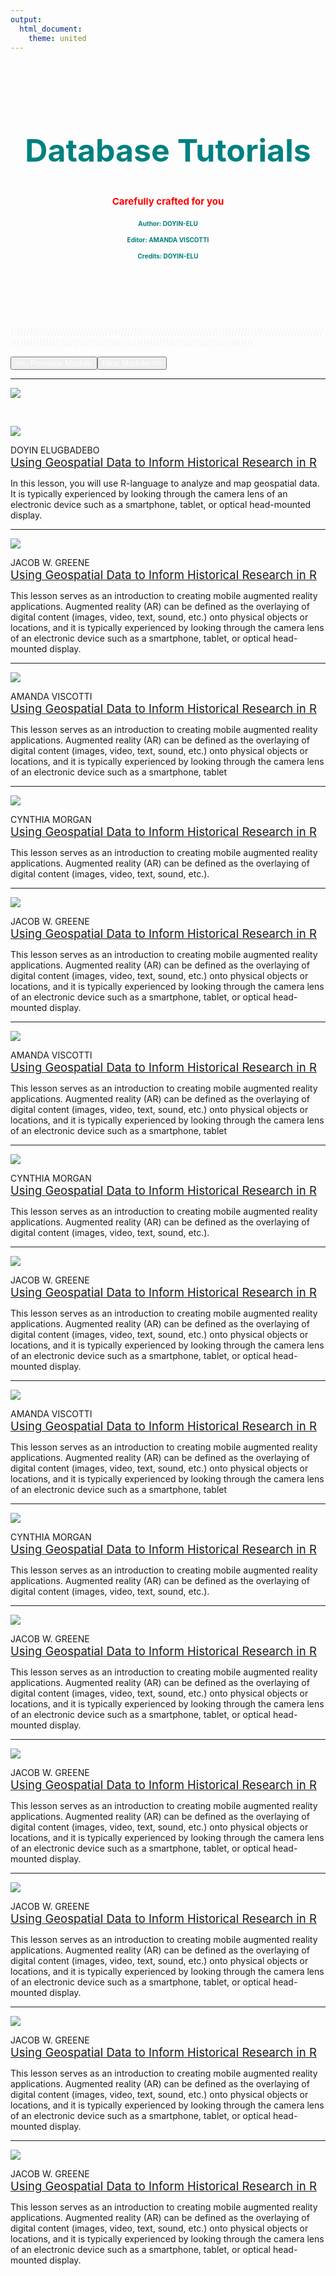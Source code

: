```yaml
---
output:
  html_document:
    theme: united
---
```


<div class="jumbotron w3-padding-32" style="background-size: cover; margin-right: -24%; margin-left: -24%; padding-right: 24%; padding-left: 24%; padding-top: 8.5%; padding-bottom: 7.5%; margin-bottom:3px;">
<header class="masthead text-white text-center">
<div class="overlay"></div>
<div class="container">
<div class="row">
<div class="col-xl-9 mx-auto">
<h2 class="w3-wide" style ="color:teal; font-size: 50px;">Database Tutorials</h2>
<h4 class="w3-opacity" style ="font-size: 15px; color:red;">Carefully crafted for you</h4>
</div>
<div class = "row">
<div class = class="col-xl-3 mx-auto"><h4 class="w3-opacity" style ="font-size: 10px; color:teal;">Author: DOYIN-ELU</h4></div>
<div class = class="col-xl-3 mx-auto"><h4 class="w3-opacity" style ="font-size: 10px; color:teal;">Editor: AMANDA VISCOTTI</h4></div>
<div class = class="col-xl-3 mx-auto"><h4 class="w3-opacity" style ="font-size: 10px; color:teal;">Credits: DOYIN-ELU</h4></div>
</div>
</div>
</div>
<header>
</div>
<div class="row">
<span class="col-xl-12 mx-auto" style =  "color:#f1f1f1;">        ////////////////////////////////////////////////////////////////////////////////////////////////////////////////////////////////////////////////////////////////////////////////
</span>
</div>

<div class ="container-fluid">
<div class = "row">
<div class="col-lg-6 col-md-6">
<a href = "security.html"><button class="btn btn-default btn-block" style = "float:left;"><span style = "float:left; color: white;"><<- Previous Module</span></button></a>
</div>
<div class="col-lg-6 col-md-6">
<a href = "javascript.html"><button class="btn btn-default btn-block"><span style = "float:right; color: white;">Next Module->></span></button></a>
</div>
</div>
</div>

***

<div class="text-center">

![](images//adsense_small.jpg)

</div>

<br>

<div class="container-fluid">
<div class="row">
<div class = "col-lg-3 col-md-3">
![](images//historian3.png)
</div>
<div class = "col-lg-9 col-md-9">
DOYIN ELUGBADEBO
<div style = "color:#3388cd; font-size:18.5px;"><a href = "a_tutorial_series_on_mastering_mysql_with_php_PART1-intro_to_rdbms_using_mysql_for_KRYSTALVIEW.html">Using Geospatial Data to Inform Historical Research in R</a></div>

In this lesson, you will use R-language to analyze and map geospatial data. It is typically experienced by looking through the camera lens of an electronic device such as a smartphone, tablet, or optical head-mounted display.
</div>
</div>

***

<div class="row">
<div class = "col-lg-3 col-md-3">
![](images//historian1.png)
</div>
<div class = "col-lg-9 col-md-9">
JACOB W. GREENE<br>
<div style = "color:#3388cd; font-size:18.5px;"><a href = "a_tutorial_series_on_mastering_mysql_with_php_PART2-designing_database_tables.html">Using Geospatial Data to Inform Historical Research in R</a></div>

This lesson serves as an introduction to creating mobile augmented reality applications. Augmented reality (AR) can be defined as the overlaying of digital content (images, video, text, sound, etc.) onto physical objects or locations, and it is typically experienced by looking through the camera lens of an electronic device such as a smartphone, tablet, or optical head-mounted display.
</div>
</div>

***

<div class="row">
<div class = "col-lg-3 col-md-3">
![](images//historian2.png)
</div>
<div class = "col-lg-9 col-md-9">
AMANDA VISCOTTI<br>
<div style = "color:#3388cd; font-size:18.5px;"><a href = "a_tutorial_series_on_mastering_mysql_with_php_PART3-mysql-database-query.html">Using Geospatial Data to Inform Historical Research in R</a></div> 

This lesson serves as an introduction to creating mobile augmented reality applications. Augmented reality (AR) can be defined as the overlaying of digital content (images, video, text, sound, etc.) onto physical objects or locations, and it is typically experienced by looking through the camera lens of an electronic device such as a smartphone, tablet
</div>
</div>

***

<div class="row">
<div class = "col-lg-3 col-md-3">
![](images//re-engineering.png)
</div>
<div class = "col-lg-9 col-md-9">
CYNTHIA MORGAN<br>
<div style = "color:#3388cd; font-size:18.5px;"><a href = "a_tutorial_series_on_mastering_mysql_with_php_PART4-mysql_operations_filtering_sorting_joining.html">Using Geospatial Data to Inform Historical Research in R</a></div>

This lesson serves as an introduction to creating mobile augmented reality applications. Augmented reality (AR) can be defined as the overlaying of digital content (images, video, text, sound, etc.). 
</div>
</div>***

<div class="row">
<div class = "col-lg-3 col-md-3">
![](images//historian2.png)
</div>
<div class = "col-lg-9 col-md-9">
JACOB W. GREENE<br>
<div style = "color:#3388cd; font-size:18.5px;"><a href = "a_tutorial_series_on_mastering_mysql_with_php_PART5-mysql_transactions.html">Using Geospatial Data to Inform Historical Research in R</a></div>

This lesson serves as an introduction to creating mobile augmented reality applications. Augmented reality (AR) can be defined as the overlaying of digital content (images, video, text, sound, etc.) onto physical objects or locations, and it is typically experienced by looking through the camera lens of an electronic device such as a smartphone, tablet, or optical head-mounted display.
</div>
</div>

***

<div class="row">
<div class = "col-lg-3 col-md-3">
![](images//re-engineering.png)
</div>
<div class = "col-lg-9 col-md-9">
AMANDA VISCOTTI<br>
<div style = "color:#3388cd; font-size:18.5px;"><a href = "a_tutorial_series_on_mastering_mysql_with_php_PART6-understanding_mysql_views_triggers_and_storedprocedures.html">Using Geospatial Data to Inform Historical Research in R</a></div>

This lesson serves as an introduction to creating mobile augmented reality applications. Augmented reality (AR) can be defined as the overlaying of digital content (images, video, text, sound, etc.) onto physical objects or locations, and it is typically experienced by looking through the camera lens of an electronic device such as a smartphone, tablet
</div>
</div>

***

<div class="row">
<div class = "col-lg-3 col-md-3">
![](images//re-engineering.png)
</div>
<div class = "col-lg-9 col-md-9">
CYNTHIA MORGAN<br>
<div style = "color:#3388cd; font-size:18.5px;"><a href = "a_tutorial_series_on_mastering_mysql_with_php_PART7-comprehensive_guide_to_mysql_database_administration.html">Using Geospatial Data to Inform Historical Research in R</a></div>

This lesson serves as an introduction to creating mobile augmented reality applications. Augmented reality (AR) can be defined as the overlaying of digital content (images, video, text, sound, etc.). 
</div>
</div>

***

<div class="row">
<div class = "col-lg-3 col-md-3">
![](images//historian1.png)
</div>
<div class = "col-lg-9 col-md-9">
JACOB W. GREENE<br>
<div style = "color:#3388cd; font-size:18.5px;"><a href = "a_tutorial_series_on_mastering_mysql_with_php_PART1-intro_to_rdbms_using_mysql_for_KRYSTALVIEW.html">Using Geospatial Data to Inform Historical Research in R</a></div>

This lesson serves as an introduction to creating mobile augmented reality applications. Augmented reality (AR) can be defined as the overlaying of digital content (images, video, text, sound, etc.) onto physical objects or locations, and it is typically experienced by looking through the camera lens of an electronic device such as a smartphone, tablet, or optical head-mounted display.
</div>
</div>

***

<div class="row">
<div class = "col-lg-3 col-md-3">
![](images//re-engineering.png)
</div>
<div class = "col-lg-9 col-md-9">
AMANDA VISCOTTI<br>
<div style = "color:#3388cd; font-size:18.5px;"><a href = "a_tutorial_series_on_mastering_mysql_with_php_PART1-intro_to_rdbms_using_mysql_for_KRYSTALVIEW.html">Using Geospatial Data to Inform Historical Research in R</a></div>

This lesson serves as an introduction to creating mobile augmented reality applications. Augmented reality (AR) can be defined as the overlaying of digital content (images, video, text, sound, etc.) onto physical objects or locations, and it is typically experienced by looking through the camera lens of an electronic device such as a smartphone, tablet
</div>
</div>

***

<div class="row">
<div class = "col-lg-3 col-md-3">
![](images//re-engineering.png)
</div>
<div class = "col-lg-9 col-md-9">
CYNTHIA MORGAN<br>
<div style = "color:#3388cd; font-size:18.5px;"><a href = "a_tutorial_series_on_mastering_mysql_with_php_PART1-intro_to_rdbms_using_mysql_for_KRYSTALVIEW.html">Using Geospatial Data to Inform Historical Research in R</a></div>

This lesson serves as an introduction to creating mobile augmented reality applications. Augmented reality (AR) can be defined as the overlaying of digital content (images, video, text, sound, etc.). 
</div>
</div>

***

<div class="row">
<div class = "col-lg-3 col-md-3">
![](images//re-engineering.png)
</div>
<div class = "col-lg-9 col-md-9">
JACOB W. GREENE<br>
<div style = "color:#3388cd; font-size:18.5px;"><a href = "a_tutorial_series_on_mastering_mysql_with_php_PART1-intro_to_rdbms_using_mysql_for_KRYSTALVIEW.html">Using Geospatial Data to Inform Historical Research in R</a></div>

This lesson serves as an introduction to creating mobile augmented reality applications. Augmented reality (AR) can be defined as the overlaying of digital content (images, video, text, sound, etc.) onto physical objects or locations, and it is typically experienced by looking through the camera lens of an electronic device such as a smartphone, tablet, or optical head-mounted display.
</div>
</div>

***

<div class="row">
<div class = "col-lg-3 col-md-3">
![](images//re-engineering.png)
</div>
<div class = "col-lg-9 col-md-9">
JACOB W. GREENE<br>
<div style = "color:#3388cd; font-size:18.5px;"><a href = "a_tutorial_series_on_mastering_mysql_with_php_PART1-intro_to_rdbms_using_mysql_for_KRYSTALVIEW.html">Using Geospatial Data to Inform Historical Research in R</a></div>

This lesson serves as an introduction to creating mobile augmented reality applications. Augmented reality (AR) can be defined as the overlaying of digital content (images, video, text, sound, etc.) onto physical objects or locations, and it is typically experienced by looking through the camera lens of an electronic device such as a smartphone, tablet, or optical head-mounted display.
</div>
</div>

***

<div class="row">
<div class = "col-lg-3 col-md-3">
![](images//re-engineering.png)
</div>
<div class = "col-lg-9 col-md-9">
JACOB W. GREENE<br>
<div style = "color:#3388cd; font-size:18.5px;"><a href = "a_tutorial_series_on_mastering_mysql_with_php_PART1-intro_to_rdbms_using_mysql_for_KRYSTALVIEW.html">Using Geospatial Data to Inform Historical Research in R</a></div>

This lesson serves as an introduction to creating mobile augmented reality applications. Augmented reality (AR) can be defined as the overlaying of digital content (images, video, text, sound, etc.) onto physical objects or locations, and it is typically experienced by looking through the camera lens of an electronic device such as a smartphone, tablet, or optical head-mounted display.
</div>
</div>

***

<div class="row">
<div class = "col-lg-3 col-md-3">
![](images//re-engineering.png)
</div>
<div class = "col-lg-9 col-md-9">
JACOB W. GREENE<br>
<div style = "color:#3388cd; font-size:18.5px;"><a href = "a_tutorial_series_on_mastering_mysql_with_php_PART1-intro_to_rdbms_using_mysql_for_KRYSTALVIEW.html">Using Geospatial Data to Inform Historical Research in R</a></div>

This lesson serves as an introduction to creating mobile augmented reality applications. Augmented reality (AR) can be defined as the overlaying of digital content (images, video, text, sound, etc.) onto physical objects or locations, and it is typically experienced by looking through the camera lens of an electronic device such as a smartphone, tablet, or optical head-mounted display.
</div>
</div>

***

<div class="row">
<div class = "col-lg-3 col-md-3">
![](images//re-engineering.png)
</div>
<div class = "col-lg-9 col-md-9">
JACOB W. GREENE<br>
<div style = "color:#3388cd; font-size:18.5px;"><a href = "a_tutorial_series_on_mastering_mysql_with_php_PART1-intro_to_rdbms_using_mysql_for_KRYSTALVIEW.html">Using Geospatial Data to Inform Historical Research in R</a></div>

This lesson serves as an introduction to creating mobile augmented reality applications. Augmented reality (AR) can be defined as the overlaying of digital content (images, video, text, sound, etc.) onto physical objects or locations, and it is typically experienced by looking through the camera lens of an electronic device such as a smartphone, tablet, or optical head-mounted display.
</div>
</div>
</div>